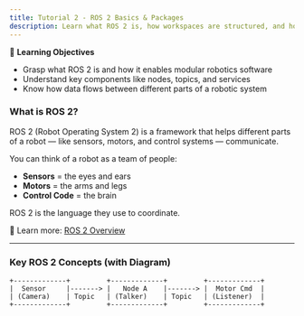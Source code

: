 ```yaml
---
title: Tutorial 2 - ROS 2 Basics & Packages
description: Learn what ROS 2 is, how workspaces are structured, and how to create your first package.
---
```


🎯 **Learning Objectives**

- Grasp what ROS 2 is and how it enables modular robotics software  
- Understand key components like nodes, topics, and services  
- Know how data flows between different parts of a robotic system  

### What is ROS 2?

ROS 2 (Robot Operating System 2) is a framework that helps different parts of a robot — like sensors, motors, and control systems — communicate.  

You can think of a robot as a team of people:

- **Sensors** = the eyes and ears  
- **Motors** = the arms and legs  
- **Control Code** = the brain  

ROS 2 is the language they use to coordinate.  

📘 Learn more: [ROS 2 Overview](https://docs.ros.org/en/rolling/index.html)  

---

### Key ROS 2 Concepts (with Diagram)

```text
+-------------+         +-------------+         +-------------+
|  Sensor     |-------> |   Node A    |-------> |  Motor Cmd  |
| (Camera)    | Topic   | (Talker)    | Topic   | (Listener)  |
+-------------+         +-------------+         +-------------+

